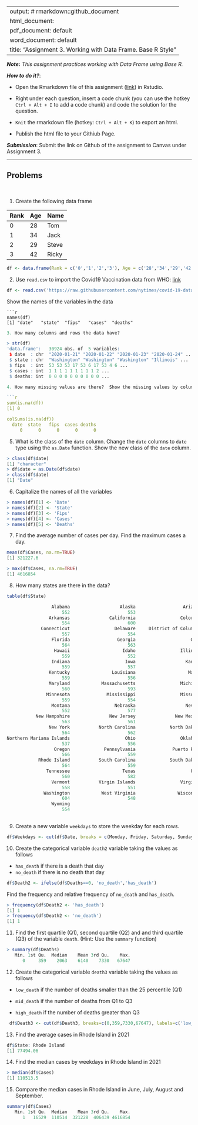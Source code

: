 ```r

```

---
output: # rmarkdown::github_document
  html_document:
  pdf_document: default
  word_document: default
title: "Assignment 3.  Working with Data Frame. Base R Style"
---

***Note*:** *This assignment practices working with Data Frame using Base R.*

***How to do it?***: 

- Open the Rmarkdown file of this assignment ([link](fa2021_assignment3.Rmd)) in Rstudio. 

- Right under each question, insert  a code chunk (you can use the hotkey `Ctrl + Alt + I` to add a code chunk) and code the solution for the question. 

- `Knit` the rmarkdown file (hotkey: `Ctrl + Alt + K`) to export an html.  

-  Publish the html file to your Githiub Page. 

***Submission***: Submit the link on Github of the assignment to Canvas under Assignment 3. 

-------

Problems
-------
 \

1. Create the following data frame

| Rank 	| Age 	| Name  	|
|------	|-----	|-------	|
| 0    	| 28  	| Tom   	|
| 1    	| 34  	| Jack  	|
| 2    	| 29  	| Steve 	|
| 3    	| 42  	| Ricky 	|
```r
df <- data.frame(Rank = c('0','1','2','3'), Age = c('28','34','29','42'), Name = c('Tom','Jack','Steve','Ricky'))
```


2. Use `read.csv` to import the Covid19 Vaccination data from WHO: [link](https://raw.githubusercontent.com/nytimes/covid-19-data/master/us-states.csv)
```r
df <- read.csv('https://raw.githubusercontent.com/nytimes/covid-19-data/master/us-states.csv')
```

Show the names of the variables in the data
```
```r
names(df)
[1] "date"   "state"  "fips"   "cases"  "deaths"
```


```r
3. How many columns and rows the data have?
```
```r
> str(df)
'data.frame':	30924 obs. of  5 variables:
 $ date  : chr  "2020-01-21" "2020-01-22" "2020-01-23" "2020-01-24" ...
 $ state : chr  "Washington" "Washington" "Washington" "Illinois" ...
 $ fips  : int  53 53 53 17 53 6 17 53 4 6 ...
 $ cases : int  1 1 1 1 1 1 1 1 1 2 ...
 $ deaths: int  0 0 0 0 0 0 0 0 0 0 ...
```

```r

4. How many missing values are there?  Show the missing values by columns.  What variable has the most number of missing values?

```r
sum(is.na(df))
[1] 0

colSums(is.na(df))
  date  state   fips  cases deaths 
     0      0      0      0      0 
```



5. What is the class of the `date` column. Change the `date` columns to `date` type using the `as.Date` function. Show the new class of the `date` column. 
```r
> class(df$date)
[1] "character"
> df$date = as.Date(df$date)
> class(df$date)
[1] "Date"
```


6. Capitalize the names of all the variables
```r
> names(df)[1] <- 'Date'
> names(df)[2] <- 'State'
> names(df)[3] <- 'Fips'
> names(df)[4] <- 'Cases'
> names(df)[5] <- 'Deaths'
```

7. Find the average number of cases per day. Find the maximum cases a day.  
```r
mean(df$Cases, na.rm=TRUE)
[1] 321227.6

> max(df$Cases, na.rm=TRUE)
[1] 4616854
```

8. How many states are there in the data?  
```r
table(df$State)

                 Alabama                   Alaska                  Arizona 
                     552                      553                      599 
                Arkansas               California                 Colorado 
                     554                      600                      560 
             Connecticut                 Delaware     District of Columbia 
                     557                      554                      558 
                 Florida                  Georgia                     Guam 
                     564                      563                      550 
                  Hawaii                    Idaho                 Illinois 
                     559                      552                      601 
                 Indiana                     Iowa                   Kansas 
                     559                      557                      558 
                Kentucky                Louisiana                    Maine 
                     559                      556                      553 
                Maryland            Massachusetts                 Michigan 
                     560                      593                      555 
               Minnesota              Mississippi                 Missouri 
                     559                      554                      558 
                 Montana                 Nebraska                   Nevada 
                     552                      577                      560 
           New Hampshire               New Jersey               New Mexico 
                     563                      561                      554 
                New York           North Carolina             North Dakota 
                     564                      562                      554 
Northern Mariana Islands                     Ohio                 Oklahoma 
                     537                      556                      559 
                  Oregon             Pennsylvania              Puerto Rico 
                     566                      559                      552 
            Rhode Island           South Carolina             South Dakota 
                     564                      559                      555 
               Tennessee                    Texas                     Utah 
                     560                      582                      569 
                 Vermont           Virgin Islands                 Virginia 
                     558                      551                      558 
              Washington            West Virginia                Wisconsin 
                     604                      548                      589 
                 Wyoming 
                     554 
                    

```


9. Create a new variable `weekdays` to store the weekday for each rows. 
```r
df$Weekdays <- cut(df$Date, breaks = c(Monday, Friday, Saturday, Sunday), labels = 'Weekday','Weekend'))
```

10. Create the categorical variable `death2` variable taking the values as follows

- `has_death` if there is a death that day
-  `no_death` if there is no death that day
```r
df$Death2 <- ifelse(df$Deaths==0, 'no_death','has_death')
```

Find the frequency and relative frequency of `no_death` and `has_death`. 
```r
> frequency(df$Death2 <- 'has_death')
[1] 1
> frequency(df$Death2 <- 'no_death')
[1] 1
```


11. Find the first quartile (Q1), second quartile (Q2) and and third quartile (Q3) of the variable `death`. (Hint:  Use the `summary` function)
```r
> summary(df$Deaths)
   Min. 1st Qu.  Median    Mean 3rd Qu.    Max. 
      0     359    2063    6140    7330   67647 
```


12. Create the categorical variable `death3` variable taking the values as follows

- `low_death` if the number of deaths smaller than the 25 percentile (Q1)

- `mid_death` if the number of deaths from Q1 to Q3

- `high_death` if the number of deaths greater than Q3
```r
 df$Death3 <- cut(df$Death3, breaks=c(0,359,7330,67647), labels=c('low_death','mid_death','high_death'))
```


13. Find the average cases in Rhode Island in 2021 
```r
df$State: Rhode Island
[1] 77494.06
```

14. Find the median cases by weekdays in Rhode Island in 2021 
```r
> median(df$Cases)
[1] 110513.5
```

15. Compare the median cases in Rhode Island in June, July, August and September.
```r
summary(df$Cases)
   Min. 1st Qu.  Median    Mean 3rd Qu.    Max. 
      1   16529  110514  321228  406439 4616854 
```

